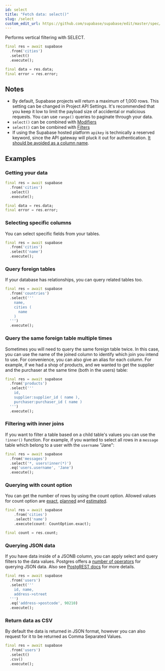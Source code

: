 ```yaml
---
id: select
title: "Fetch data: select()"
slug: /select
custom_edit_url: https://github.com/supabase/supabase/edit/master/spec/supabase_dart_v0.yml
---
```


Performs vertical filtering with SELECT.


```dart
final res = await supabase
  .from('cities')
  .select()
  .execute();

final data = res.data;
final error = res.error;
```






## Notes

- By default, Supabase projects will return a maximum of 1,000 rows. This setting can be changed in Project API Settings. It's recommended that you keep it low to limit the payload size of accidental or malicious requests. You can use `range()` queries to paginate through your data.
- `select()` can be combined with [Modifiers](/docs/reference/dart/using-modifiers)
- `select()` can be combined with [Filters](/docs/reference/dart/using-filters)
- If using the Supabase hosted platform `apikey` is technically a reserved keyword, since the API gateway will pluck it out for authentication. [It should be avoided as a column name](https://github.com/supabase/supabase/issues/5465).










## Examples

### Getting your data



```dart
final res = await supabase
  .from('cities')
  .select()
  .execute();

final data = res.data;
final error = res.error;
```

### Selecting specific columns

You can select specific fields from your tables.

```dart
final res = await supabase
  .from('cities')
  .select('name')
  .execute();
```

### Query foreign tables

If your database has relationships, you can query related tables too.

```dart
final res = await supabase
  .from('countries')
  .select('''
    name,
    cities (
      name
    )
  ''')
  .execute();
```

### Query the same foreign table multiple times

Sometimes you will need to query the same foreign table twice. 
In this case, you can use the name of the joined column to identify 
which join you intend to use. For convenience, you can also give an 
alias for each column. For example, if we had a shop of products, 
and we wanted to get the supplier and the purchaser at the same time 
(both in the users) table:


```dart
final res = await supabase
  .from('products')
  .select('''
    id,
    supplier:supplier_id ( name ),
    purchaser:purchaser_id ( name )
  ''')
  .execute();
```

### Filtering with inner joins

If you want to filter a table based on a child table's values you can use the `!inner()` function. For example, if you wanted 
to select all rows in a `message` table which belong to a user with the `username` "Jane":


```dart
final res = await supabase
  .from('messages')
  .select('*, users!inner(*)')
  .eq('users.username', 'Jane')
  .execute();
```

### Querying with count option

You can get the number of rows by using the count option.
Allowed values for count option are [exact](https://postgrest.org/en/stable/api.html#exact-count), [planned](https://postgrest.org/en/stable/api.html#planned-count) and [estimated](https://postgrest.org/en/stable/api.html#estimated-count).


```dart
final res = await supabase
    .from('cities')
    .select('name')
    .execute(count: CountOption.exact);

final count = res.count;
```

### Querying JSON data

If you have data inside of a JSONB column, you can apply select 
and query filters to the data values. Postgres offers a 
[number of operators](https://www.postgresql.org/docs/current/functions-json.html) 
for querying JSON data. Also see 
[PostgREST docs](http://postgrest.org/en/v7.0.0/api.html#json-columns) for more details.


```dart
final res = await supabase
  .from('users')
  .select('''
    id, name,
    address->street
  ''')
  .eq('address->postcode', 90210)
  .execute();
```

### Return data as CSV

By default the data is returned in JSON format, however you can also request for it to be returned as Comma Separated Values.


```dart
final res = await supabase
  .from('users')
  .select()
  .csv()
  .execute();
```
